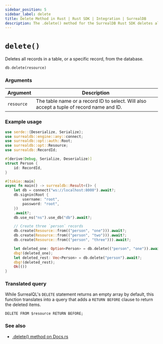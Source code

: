 ```yaml
---
sidebar_position: 5
sidebar_label: delete
title: Delete Method in Rust | Rust SDK | Integration | SurrealDB
description: The .delete() method for the SurrealDB Rust SDK deletes all or specific records from the database.
---
```


# `delete()`

Deletes all records in a table, or a specific record, from the database.

```rust title="Method Syntax"
db.delete(resource)
```

### Arguments
<table>
    <thead>
        <tr>
            <th colspan="2" scope="col">Argument</th>
            <th colspan="2" scope="col">Description</th>
        </tr>
    </thead>
    <tbody>
        <tr>
            <td colspan="2" scope="row" data-label="Argument">
                <code>resource</code>
            </td>
            <td colspan="2" scope="row" data-label="Description">
                The table name or a record ID to select. Will also accept a tuple of record name and ID.
            </td>
        </tr>
    </tbody>
</table>

### Example usage

```rust
use serde::{Deserialize, Serialize};
use surrealdb::engine::any::connect;
use surrealdb::opt::auth::Root;
use surrealdb::opt::Resource;
use surrealdb::RecordId;

#[derive(Debug, Serialize, Deserialize)]
struct Person {
    id: RecordId,
}

#[tokio::main]
async fn main() -> surrealdb::Result<()> {
    let db = connect("ws://localhost:8000").await?;
    db.signin(Root {
        username: "root",
        password: "root",
    })
    .await?;
    db.use_ns("ns").use_db("db").await?;

    // Create three `person` records
    db.create(Resource::from(("person", "one"))).await?;
    db.create(Resource::from(("person", "two"))).await?;
    db.create(Resource::from(("person", "three"))).await?;

    let deleted_one: Option<Person> = db.delete(("person", "one")).await?;
    dbg!(deleted_one);
    let deleted_rest: Vec<Person> = db.delete("person").await?;
    dbg!(deleted_rest);
    Ok(())
}

```

### Translated query

While SurrealQL's `DELETE` statement returns an empty array by default, this function translates into a query that adds a `RETURN BEFORE` clause to return the deleted items.

```surql
DELETE FROM $resource RETURN BEFORE;
```

### See also

* [.delete() method on Docs.rs](https://docs.rs/surrealdb/latest/surrealdb/struct.Surreal.html#method.delete)